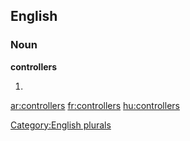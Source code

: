 
==English==

===Noun===
'''controllers'''

# {{plural of|[[controller]]}}

[[Category:English plurals]]

[[ar:controllers]]
[[fr:controllers]]
[[hu:controllers]]